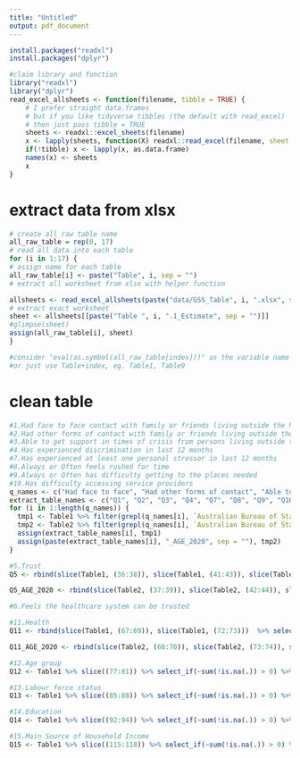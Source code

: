 ```yaml
---
title: "Untitled"
output: pdf_document
---
```


```r
install.packages("readxl")
install.packages("dplyr")
```

```r
#claim library and function
library("readxl")
library("dplyr")
read_excel_allsheets <- function(filename, tibble = TRUE) {
    # I prefer straight data.frames
    # but if you like tidyverse tibbles (the default with read_excel)
    # then just pass tibble = TRUE
    sheets <- readxl::excel_sheets(filename)
    x <- lapply(sheets, function(X) readxl::read_excel(filename, sheet = X))
    if(!tibble) x <- lapply(x, as.data.frame)
    names(x) <- sheets
    x
}
```


# extract data from xlsx
```r
# create all raw table name
all_raw_table = rep(0, 17)
# read all data into each table
for (i in 1:17) {
# assign name for each table
all_raw_table[i] <- paste("Table", i, sep = "")
# extract all worksheet from xlsx with helper function

allsheets <- read_excel_allsheets(paste("data/GSS_Table", i, ".xlsx", sep = ""))
# extract exact worksheet
sheet <- allsheets[[paste("Table ", i, ".1_Estimate", sep = "")]]
#glimpse(sheet)
assign(all_raw_table[i], sheet)
}

#consider "eval(as.symbol(all_raw_table[index]))" as the variable name which is the raw table extract from file
#or just use Table+index, eg. Table1, Table9

```

# clean table
```r
#1.Had face to face contact with family or friends living outside the household at least once a week in last 3 months
#2.Had other forms of contact with family or friends living outside the household at least once a week in last 3 months
#3.Able to get support in times of crisis from persons living outside the household
#4.Has experienced discrimination in last 12 months
#7.Has experienced at least one personal stressor in last 12 months
#8.Always or Often feels rushed for time
#9.Always or Often has difficulty getting to the places needed
#10.Has difficulty accessing service providers
q_names <- c("Had face to face", "Had other forms of contact", "Able to get support in", "Has experienced discrimination", "Has experienced at least one", "Always or Often feels", "Always or Often has", "Has difficulty accessing service")
extract_table_names <- c("Q1", "Q2", "Q3", "Q4", "Q7", "Q8", "Q9", "Q10")
for (i in 1:length(q_names)) {
  tmp1 <- Table1 %>% filter(grepl(q_names[i], `Australian Bureau of Statistics`)) %>% select_if(~sum(!is.na(.)) > 0) %>% rename(c("Question"=`Australian Bureau of Statistics`, "2019_Males"=`...2`, "2019_Females"=`...3`, "2019_Total_persons"=`...4`, "2020_Males"=`...6`, "2020_Females"=`...7`, "2020_Total_persons"=`...8`))
  tmp2 <- Table2 %>% filter(grepl(q_names[i], `Australian Bureau of Statistics`)) %>% select_if(~sum(!is.na(.)) > 0) %>% rename(c("Sex"=`Australian Bureau of Statistics`, "15–24"=`...2`, "25–39"=`...3`, "40–54"=`...4`, "55–69"=`...5`, "70_years_and_over"=`...6`, "Total"=`...7`)) %>% replace(1, c("Males", "Females", "Total_persons"))
  assign(extract_table_names[i], tmp1)
  assign(paste(extract_table_names[i], "_AGE_2020", sep = ""), tmp2)
}

#5.Trust
Q5 <- rbind(slice(Table1, (36:38)), slice(Table1, (41:43)), slice(Table1, (46:48)), slice(Table1, (51:53)))  %>% select_if(~sum(!is.na(.)) > 0) %>% rename(c("Level"=`Australian Bureau of Statistics`,"2019_Males"=`...2`, "2019_Females"=`...3`, "2019_Total_persons"=`...4`, "2020_Males"=`...6`, "2020_Females"=`...7`, "2020_Total_persons"=`...8`)) %>% mutate(Question=rep(c("Feels most people can be trusted", "Feels the healthcare system can be trusted", "Feels police can be trusted", "Feels the justice system can be trusted"), each = 3), .before = Level)

Q5_AGE_2020 <- rbind(slice(Table2, (37:39)), slice(Table2, (42:44)), slice(Table2, (47:49)), slice(Table2, (52:54)), slice(Table2, (107:109)), slice(Table2, (112:114)), slice(Table2, (117:119)), slice(Table2, (122:124)), slice(Table2, (177:179)), slice(Table2, (182:184)), slice(Table2, (187:189)), slice(Table2, (192:194))) %>% select_if(~sum(!is.na(.)) > 0) %>% rename(c("Level"=`Australian Bureau of Statistics`, "15–24"=`...2`, "25–39"=`...3`, "40–54"=`...4`, "55–69"=`...5`, "70_years_and_over"=`...6`, "Total"=`...7`)) %>% mutate(Question=rep(rep(c("Feels most people can be trusted", "Feels the healthcare system can be trusted", "Feels police can be trusted", "Feels the justice system can be trusted"), each = 3), 3), .before = Level) %>% mutate(Sex=rep(c("Males", "Females", "Total_persons"), each=12), .before = Question)

#6.Feels the healthcare system can be trusted

#11.Health
Q11 <- rbind(slice(Table1, (67:69)), slice(Table1, (72:73)))  %>% select_if(~sum(!is.na(.)) > 0) %>% rename(c("Options"=`Australian Bureau of Statistics`,"2019_Males"=`...2`, "2019_Females"=`...3`, "2019_Total_persons"=`...4`, "2020_Males"=`...6`, "2020_Females"=`...7`, "2020_Total_persons"=`...8`)) %>% mutate(Question=c(rep("Self-assessed health status", 3), rep("Whether currently smokes", 2)), .before = Options)

Q11_AGE_2020 <- rbind(slice(Table2, (68:70)), slice(Table2, (73:74)), slice(Table2, (138:140)), slice(Table2, (143:144)), slice(Table2, (208:210)), slice(Table2, (213:214))) %>% select_if(~sum(!is.na(.)) > 0) %>% rename(c("Options"=`Australian Bureau of Statistics`, "15–24"=`...2`, "25–39"=`...3`, "40–54"=`...4`, "55–69"=`...5`, "70_years_and_over"=`...6`, "Total"=`...7`)) %>% mutate(Question=rep(c(rep("Self-assessed health status", 3), rep("Whether currently smokes", 2)), 3), .before = Options) %>% mutate(Sex=rep(c("Males", "Females", "Total_persons"), each=5), .before = Question)

#12.Age group
Q12 <- Table1 %>% slice((77:81)) %>% select_if(~sum(!is.na(.)) > 0) %>% rename(c("Age group"=`Australian Bureau of Statistics`, "2019_Males"=`...2`, "2019_Females"=`...3`, "2019_Total_persons"=`...4`, "2020_Males"=`...6`, "2020_Females"=`...7`, "2020_Total_persons"=`...8`)) 

#13.Labour force status
Q13 <- Table1 %>% slice((85:88)) %>% select_if(~sum(!is.na(.)) > 0) %>% rename(c("Labour force status"=`Australian Bureau of Statistics`, "2019_Males"=`...2`, "2019_Females"=`...3`, "2019_Total_persons"=`...4`, "2020_Males"=`...6`, "2020_Females"=`...7`, "2020_Total_persons"=`...8`)) %>% replace(1, c("Full-time Employed", "Part-time Employed", "Unemployed", "Not in the labour force"))

#14.Education
Q14 <- Table1 %>% slice((92:94)) %>% select_if(~sum(!is.na(.)) > 0) %>% rename(c("Level of highest non-school qualification"=`Australian Bureau of Statistics`, "2019_Males"=`...2`, "2019_Females"=`...3`, "2019_Total_persons"=`...4`, "2020_Males"=`...6`, "2020_Females"=`...7`, "2020_Total_persons"=`...8`))

#15.Main Source of Household Income
Q15 <- Table1 %>% slice((115:118)) %>% select_if(~sum(!is.na(.)) > 0) %>% rename(c("Main Source of Household Income"=`Australian Bureau of Statistics`, "2019_Males"=`...2`, "2019_Females"=`...3`, "2019_Total_persons"=`...4`, "2020_Males"=`...6`, "2020_Females"=`...7`, "2020_Total_persons"=`...8`))
```


